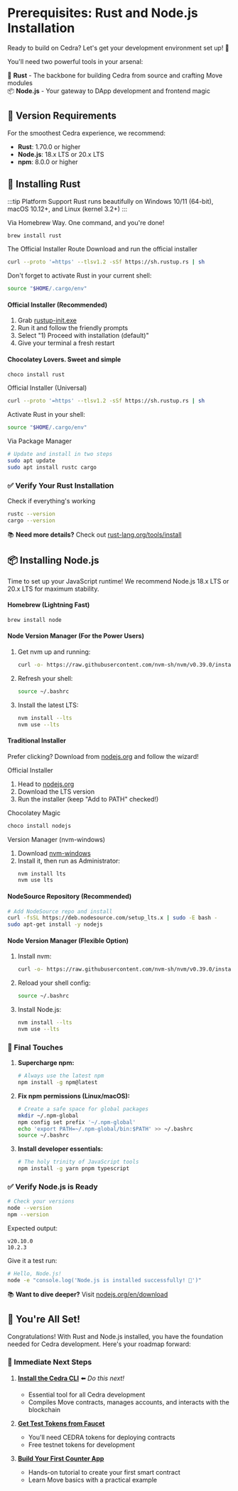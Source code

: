# Prerequisites: Rust and Node.js Installation

Ready to build on Cedra? Let's get your development environment set up! 🚀

You'll need two powerful tools in your arsenal:

🦀 **Rust** - The backbone for building Cedra from source and crafting Move modules  
📦 **Node.js** - Your gateway to DApp development and frontend magic

## 🎯 Version Requirements

For the smoothest Cedra experience, we recommend:
- **Rust**: 1.70.0 or higher
- **Node.js**: 18.x LTS or 20.x LTS
- **npm**: 8.0.0 or higher

## 🦀 Installing Rust


:::tip Platform Support
Rust runs beautifully on Windows 10/11 (64-bit), macOS 10.12+, and Linux (kernel 3.2+)
:::

<Tabs groupId="operating-systems">
<TabItem value="macos" label="🍎 macOS">

Via Homebrew Way. One command, and you're done!

```bash
brew install rust
```

The Official Installer Route
Download and run the official installer

```bash
curl --proto '=https' --tlsv1.2 -sSf https://sh.rustup.rs | sh
```

Don't forget to activate Rust in your current shell:
```bash
source "$HOME/.cargo/env"
```

</TabItem>
<TabItem value="windows" label="🪟 Windows">

#### Official Installer (Recommended)

1. Grab [rustup-init.exe](https://win.rustup.rs/x86_64) 
2. Run it and follow the friendly prompts
3. Select "1) Proceed with installation (default)"
4. Give your terminal a fresh restart

#### Chocolatey Lovers. Sweet and simple

```powershell
choco install rust
```

</TabItem>
<TabItem value="linux" label="🐧 Linux">

Official Installer (Universal)

```bash
curl --proto '=https' --tlsv1.2 -sSf https://sh.rustup.rs | sh
```

Activate Rust in your shell:
```bash
source "$HOME/.cargo/env"
```

Via Package Manager

```bash
# Update and install in two steps
sudo apt update
sudo apt install rustc cargo
```

</TabItem>
</Tabs>



### ✅ Verify Your Rust Installation
Check if everything's working

```bash
rustc --version
cargo --version
```

📚 **Need more details?** Check out [rust-lang.org/tools/install](https://www.rust-lang.org/tools/install)

## 📦 Installing Node.js

Time to set up your JavaScript runtime! We recommend Node.js 18.x LTS or 20.x LTS for maximum stability.

<Tabs groupId="operating-systems">
<TabItem value="macos" label="🍎 macOS">

#### Homebrew (Lightning Fast)

```bash
brew install node
```

#### Node Version Manager (For the Power Users)

1. Get nvm up and running:
   ```bash
   curl -o- https://raw.githubusercontent.com/nvm-sh/nvm/v0.39.0/install.sh | bash
   ```

2. Refresh your shell:
   ```bash
   source ~/.bashrc
   ```

3. Install the latest LTS:
   ```bash
   nvm install --lts
   nvm use --lts
   ```

#### Traditional Installer

Prefer clicking? Download from [nodejs.org](https://nodejs.org/) and follow the wizard!

</TabItem>
<TabItem value="windows" label="🪟 Windows">

Official Installer

1. Head to [nodejs.org](https://nodejs.org/)
2. Download the LTS version
3. Run the installer (keep "Add to PATH" checked!)

Chocolatey Magic

```powershell
choco install nodejs
```

Version Manager (nvm-windows)

1. Download [nvm-windows](https://github.com/coreybutler/nvm-windows/releases)
2. Install it, then run as Administrator:
   ```powershell
   nvm install lts
   nvm use lts
   ```

</TabItem>
<TabItem value="linux" label="🐧 Linux">

#### NodeSource Repository (Recommended)

```bash
# Add NodeSource repo and install
curl -fsSL https://deb.nodesource.com/setup_lts.x | sudo -E bash -
sudo apt-get install -y nodejs
```

#### Node Version Manager (Flexible Option)

1. Install nvm:
   ```bash
   curl -o- https://raw.githubusercontent.com/nvm-sh/nvm/v0.39.0/install.sh | bash
   ```

2. Reload your shell config:
   ```bash
   source ~/.bashrc
   ```

3. Install Node.js:
   ```bash
   nvm install --lts
   nvm use --lts
   ```

</TabItem>
</Tabs>

### 🔧 Final Touches

1. **Supercharge npm:**
   ```bash
   # Always use the latest npm
   npm install -g npm@latest
   ```

2. **Fix npm permissions (Linux/macOS):**
   ```bash
   # Create a safe space for global packages
   mkdir ~/.npm-global
   npm config set prefix '~/.npm-global'
   echo 'export PATH=~/.npm-global/bin:$PATH' >> ~/.bashrc
   source ~/.bashrc
   ```

3. **Install developer essentials:**
   ```bash
   # The holy trinity of JavaScript tools
   npm install -g yarn pnpm typescript
   ```

### ✅ Verify Node.js is Ready

```bash
# Check your versions
node --version
npm --version
```

Expected output:
```
v20.10.0
10.2.3
```

Give it a test run:
```bash
# Hello, Node.js!
node -e "console.log('Node.js is installed successfully! 🎉')"
```

📚 **Want to dive deeper?** Visit [nodejs.org/en/download](https://nodejs.org/en/download/)

## 🚀 You're All Set!

Congratulations! With Rust and Node.js installed, you have the foundation needed for Cedra development. Here's your roadmap forward:

### 🎯 Immediate Next Steps

1. **[Install the Cedra CLI](/getting-started/cli)** ⬅️ _Do this next!_
   - Essential tool for all Cedra development
   - Compiles Move contracts, manages accounts, and interacts with the blockchain

2. **[Get Test Tokens from Faucet](/getting-started/faucet)**
   - You'll need CEDRA tokens for deploying contracts
   - Free testnet tokens for development

3. **[Build Your First Counter App](/getting-started/counter)**
   - Hands-on tutorial to create your first smart contract
   - Learn Move basics with a practical example